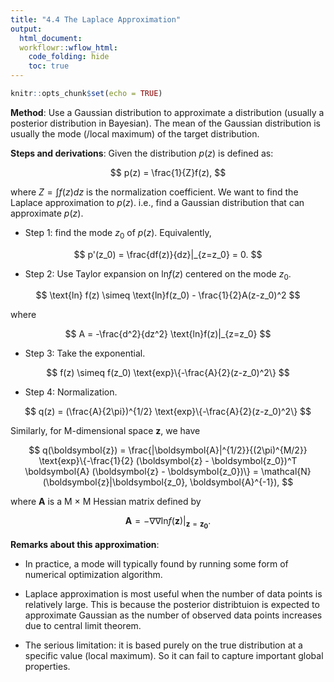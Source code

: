```yaml
---
title: "4.4 The Laplace Approximation"
output:
  html_document:
  workflowr::wflow_html:
    code_folding: hide
    toc: true
---
```


```r
knitr::opts_chunk$set(echo = TRUE)
```

**Method**: Use a Gaussian distribution to approximate a distribution (usually a posterior distribution in Bayesian). The mean of the Gaussian distribution is usually the mode (/local maximum) of the target distribution. 

**Steps and derivations**: Given the distribution $p(z)$ is defined as:

$$
p(z) = \frac{1}{Z}f(z),
$$

where $Z = \int f(z) dz$ is the normalization coefficient. We want to find the Laplace approximation to $p(z)$. i.e., find a Gaussian distribution that can approximate $p(z)$. 

+ Step 1: find the mode $z_0$ of $p(z)$. Equivalently,

$$
p'(z_0) = \frac{df(z)}{dz}|_{z=z_0} = 0.
$$

+ Step 2: Use Taylor expansion on $\text{ln} f(z)$ centered on the mode $z_0$.

$$
\text{ln} f(z) \simeq \text{ln}f(z_0) - \frac{1}{2}A(z-z_0)^2
$$

where 

$$
A = -\frac{d^2}{dz^2} \text{ln}f(z)|_{z=z_0}
$$

+ Step 3: Take the exponential.


$$
f(z) \simeq f(z_0) \text{exp}\{-\frac{A}{2}(z-z_0)^2\}
$$

+ Step 4: Normalization.

$$
q(z) = (\frac{A}{2\pi})^{1/2} \text{exp}\{-\frac{A}{2}(z-z_0)^2\}
$$

Similarly, for M-dimensional space $\boldsymbol{z}$, we have 

$$
q(\boldsymbol{z}) = \frac{|\boldsymbol{A}|^{1/2}}{(2\pi)^{M/2}} \text{exp}\{-\frac{1}{2} (\boldsymbol{z} - \boldsymbol{z_0})^T \boldsymbol{A} (\boldsymbol{z} - \boldsymbol{z_0})\} = \mathcal{N}(\boldsymbol{z}|\boldsymbol{z_0}, \boldsymbol{A}^{-1}),
$$

where $\boldsymbol{A}$ is a M $\times$ M Hessian matrix defined by

$$
\boldsymbol{A} = - \nabla \nabla\text{ln}f(\boldsymbol{z})|_{\boldsymbol{z}=\boldsymbol{z_0}}.
$$

**Remarks about this approximation**:

+ In practice, a mode will typically found by running some form of numerical optimization algorithm. 

+ Laplace approximation is most useful when the number of data points is relatively large. This is because the posterior distribtuion is expected to approximate Gaussian as the number of observed data points increases due to central limit theorem.

+ The serious limitation: it is based purely on the true distribution at a specific value (local maximum). So it can fail to capture important global properties. 




